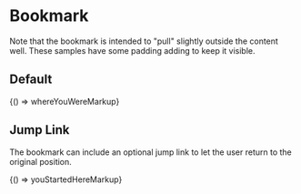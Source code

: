 
<Meta title="Components/Bookmark" />

# Bookmark

Note that the bookmark is intended to "pull" slightly outside the content well. These samples have some padding adding to keep it visible.

## Default

<Preview>
  <Story name="Default" height="90px">
    {() => whereYouWereMarkup}
  </Story>
</Preview>

## Jump Link

The bookmark can include an optional jump link to let the user return to the original position.

<Preview>
  <Story name="Jump Link" height="90px">
    {() => youStartedHereMarkup}
  </Story>
</Preview>
